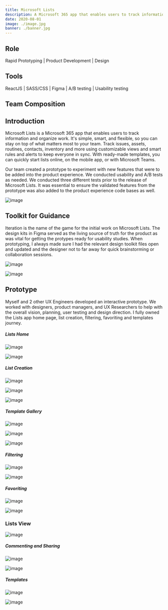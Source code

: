 ```yaml
---
title: Microsoft Lists
description: A Microsoft 365 app that enables users to track information and organize work. It's simple, smart, and flexible, so you can stay on top of what matters most to your team.
date: 2020-08-01
image: ./image.jpg
banner: ./banner.jpg
---
```


## Role

Rapid Prototyping    |    Product Development    |    Design   


## Tools

ReactJS   |   SASS/CSS   |   Figma    |    A/B testing   |   Usability testing

## Team Composition



## Introduction
Microsoft Lists is a Microsoft 365 app that enables users to track information and organize work. It's simple, smart, and flexible, so you can stay on top of what matters most to your team. Track issues, assets, routines, contacts, inventory and more using customizable views and smart rules and alerts to keep everyone in sync. With ready-made templates, you can quickly start lists online, on the mobile app, or with Microsoft Teams.

Our team created a prototype to experiment with new features that were to be added into the product experience. We conducted usability and A/B tests as needed. We conducted three different tests prior to the release of Microsoft Lists. It was essential to ensure the validated features from the prototype was also added to the product experience code bases as well. 

<Row>
<Col>

![image](./web-mobile.png)

</Col>
</Row>

## Toolkit for Guidance
Iteration is the name of the game for the initial work on Microsoft Lists. The design kits in Figma served as the living source of truth for the product as was vital for getting the protypes ready for usability studies. When prototyping, I always made sure I had the relevant design toolkit files open and updated and the designer not to far away for quick brainstorming or collaboration sessions. 
<Row>
<Col>

![image](./colors.png)


</Col>
<Col>

![image](./web-toolkit.png)


</Col>
</Row>



## Prototype
Myself and 2 other UX Engineers developed an interactive prototype. We worked with designers, product managers, and UX Researchers to help with the overall vision, planning, user testing and design direction. I fully owned the Lists app home page, list creation, filtering, favoriting and templates journey.


##### Lists Home 
<Row>
<Col>

![image](./lists-landing.png)


</Col>
<Col>

![image](./recent-lists.png)

</Col>
</Row>



##### List Creation
<Row>
<Col>

![image](./create-list.png)

</Col>
</Row>

<Row>
<Col>

![image](./create-list-02.png)

</Col>
<Col>

![image](./create-list-03.png)

</Col>
</Row>




##### Template Gallery
<Row>
<Col>

![image](./lists-template-01.png)

</Col>
</Row>

<Row>
<Col>

![image](./lists-template-03.png)

</Col>
<Col>

![image](./lists-template-04.png)

</Col>
</Row>



##### Filtering 
<Row>
<Col>

![image](./filtering-01.png)

</Col>
<Col>

![image](./filtering-02.png)

</Col>
</Row>


##### Favoriting
<Row>
<Col>

![image](./favoriting-01.png)

</Col>
<Col>

![image](./favoriting-02.png)

</Col>
</Row>


### Lists View

<Row>
<Col>

![image](./lists-commenting.png)

</Col>
</Row>


##### Commenting and Sharing
<Row>
<Col>

![image](./lists-comment-02.png)

</Col>
<Col>

![image](./lists-share-item.png)

</Col>
</Row>

##### Templates
<Row>
<Col>

![image](./lists-comment-02.png)

</Col>
<Col>

![image](./lists-share-item.png)

</Col>
</Row>